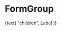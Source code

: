 
<Meta title="Objects/Form/Layout" component={FormGroup} />

# FormGroup

<Preview>
  <Story name="FormGroup">
    <FormGroup
      variant={select("variant", {
        "": null,
        success: "success",
        error: "error",
        warning: "warning",
      })}
      detail={text("detail", "Detail")}
    >
      {text(
        "children",
        <Fragment>
          <Label>Label</Label>
          <Field />
        </Fragment>
      )}
    </FormGroup>
  </Story>
</Preview>
